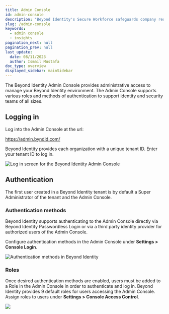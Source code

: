 ```yaml
---
title: Admin Console
id: admin-console
description: "Beyond Identity's Secure Workforce safeguards company resources and closes data breach vectors by ensuring that only authorized users and devices have access to cloud resources."
slug: /admin-console
keywords:
  - admin console
  - insights
pagination_next: null
pagination_prev: null
last_update:
  date: 08/11/2023
  author: Ismail Mustafa
doc_type: overview
displayed_sidebar: mainSidebar
---
```


The Beyond Identity Admin Console provides administrative access to manage your Beyond Identity environment. The Admin Console supports various roles and methods of authentication to support identity and security teams of all sizes.

## Logging in

Log into the Admin Console at the url:

https://admin.byndid.com/ 

Beyond Identity provides each organization with a unique tenant ID. Enter your tenant ID to log in.

![Log in screen for the Beyond Identity Admin Console](../../../static/img/admin-console-logging-in.png)

## Authentication

The first user created in a Beyond Identity tenant is by default a Super Administrator of the tenant and the Admin Console.

### Authentication methods

Beyond Identity supports authenticating to the Admin Console directly via Beyond Identity Passwordless Login or via a third party identity provider for authorized users of the Admin Console.

Configure authentication methods in the Admin Console under **Settings > Console Login**.

![Authentication methods in Beyond Identity](../../../static/img/authentication-methods.png)

### Roles

Once desired authentication methods are enabled, users must be added to a Role in the Admin Console in order to authenticate and log in. Beyond Identity provides 9 default roles for users accessing the Admin Console. Assign roles to users under **Settings > Console Access Control**.

![](../../../static/img/authentication-roles.png)


